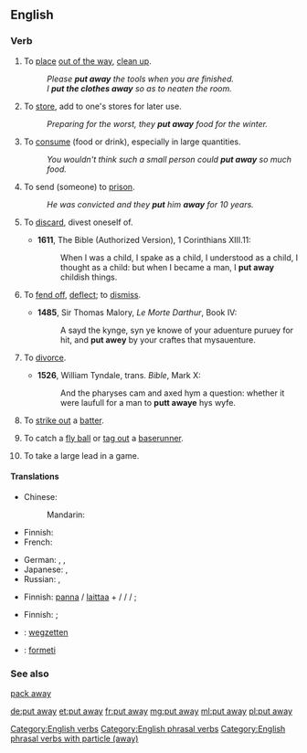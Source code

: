 {{also|putaway}}
==English==

===Verb===
{{head|en|verb|head=[[put]] [[away]]}}

# {{context|transitive}} To [[place]] [[out of the way]], [[clean up]].
#: ''Please '''put away''' the tools when you are finished.''
#: ''I '''put the clothes away''' so as to neaten the room.''
# {{context|transitive}} To [[store]], add to one's stores for later use.
#: ''Preparing for the worst, they '''put away''' food for the winter.''
# {{context|transitive|colloquial}} To [[consume]] (food or drink), especially in large quantities.
#: ''You wouldn't think such a small person could '''put away''' so much food.''
# {{context|transitive}} To send (someone) to [[prison]].
#: ''He was convicted and they '''put''' him '''away''' for 10 years.''
# {{context|transitive|now|_|formal|_|or|_|literary}} To [[discard]], divest oneself of.
#* '''1611''', The Bible (Authorized Version), 1 Corinthians XIII.11:
#*: When I was a child, I spake as a child, I understood as a child, I thought as a child: but when I became a man, I '''put away''' childish things.
# {{context|obsolete|transitive}} To [[fend off]], [[deflect]]; to [[dismiss]].
#* '''1485''', Sir Thomas Malory, ''Le Morte Darthur'', Book IV:
#*: A sayd the kynge, syn ye knowe of your aduenture puruey for hit, and '''put awey''' by your craftes that mysauenture.
# {{context|archaic|transitive}} To [[divorce]].
#* '''1526''', William Tyndale, trans. ''Bible'', Mark X:
#*: And the pharyses cam and axed hym a question: whether it were laufull for a man to '''putt awaye''' hys wyfe.
# {{context|baseball}} To [[strike out]] a [[batter]].
# {{context|baseball}} To catch a [[fly ball]] or [[tag out]] a [[baserunner]].
# {{context|baseball}} To take a large lead in a game.

====Translations====
{{trans-top|to place out of the way}}
* Chinese:
*: Mandarin: {{t|cmn|收拾|tr=shōushí|sc=Hani}}
* Finnish: {{t-|fi|paikoilleen|alt=panna paikoilleen}}
* French: {{t+|fr|ranger}}
{{trans-mid}}
* German: {{t+|de|wegräumen}}, {{t+|de|weglegen}}, {{t+|de|aufräumen}}
* Japanese: {{t-|ja|片付ける|tr=かたづける, katazukeru|sc=Jpan}}, {{t-|ja|しまう|tr=shimau|sc=Jpan}}
* Russian: {{t+|ru|убирать|tr=ubirátʹ|sc=Cyrl}} {{impf}}, {{t+|ru|убрать|tr=ubrátʹ|sc=Cyrl}} {{pf.}}
{{trans-bottom}}

{{trans-top|to store for later use}}
* Finnish: [[panna#Finnish|panna]] / [[laittaa#Finnish|laittaa]] + {{t-|fi|talteen}} / {{t-|fi|syrjään}} / {{t-|fi|sivuun}} / {{t-|fi|säästöön}} {{qualifier|any combination will do}}; {{t+|fi|säästää}}
{{trans-mid}}
{{trans-bottom}}

{{trans-top|to consume in large quantities}}
* Finnish: {{t+|fi|ahmia}}; {{t+|fi|törsätä}}
{{trans-mid}}
{{trans-bottom}}

{{checktrans-top}}
* {{ttbc|nl}}: [[wegzetten]]
{{trans-mid}}
* {{ttbc|eo}}: [[formeti]]
{{trans-bottom}}

===See also===
[[pack away]]

[[Category:English verbs]]
[[Category:English phrasal verbs]]
[[Category:English phrasal verbs with particle (away)]]

[[de:put away]]
[[et:put away]]
[[fr:put away]]
[[mg:put away]]
[[ml:put away]]
[[pl:put away]]